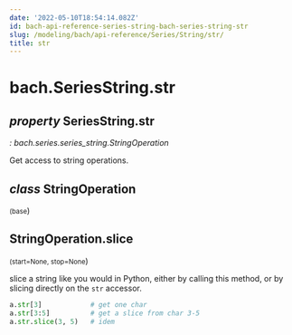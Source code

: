 ```yaml
---
date: '2022-05-10T18:54:14.082Z'
id: bach-api-reference-series-string-bach-series-string-str
slug: /modeling/bach/api-reference/Series/String/str/
title: str
---
```


# bach.SeriesString.str

<div className="property">

## <span className="type-annotation"><em>property </em></span> <span className="additional-name">SeriesString.</span><span className="name">str</span>

<span className="type-annotation"><em>

: bach.series.series_string.StringOperation

</em></span> 


<div className="content">

Get access to string operations.

<div className="class">

## <span className="type-annotation"><em>class</em></span> <span className="name">StringOperation</span>

<small className="parameter-list">(<span className="parameter" id="base">base</span></small>)


<div className="content">

<div className="method">

## <span className="additional-name">StringOperation.</span><span className="name">slice</span>

<small className="parameter-list">(<span className="parameter" id="start">start=None</span>, <span className="parameter" id="stop">stop=None</span></small>)


<div className="content">

slice a string like you would in Python, either by calling this method, or by slicing directly
on the `str` accessor.

```python
a.str[3]            # get one char
a.str[3:5]          # get a slice from char 3-5
a.str.slice(3, 5)   # idem
```


</div>


</div>


</div>


</div>


</div>


</div>
